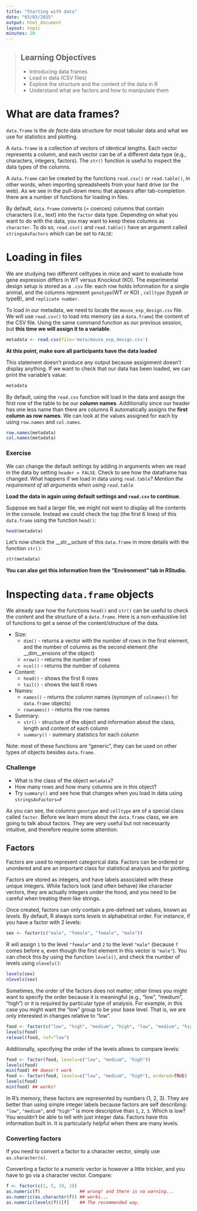 ```yaml
---
title: "Starting with data"
date: "03/03/2015"
output: html_document
layout: topic
minutes: 20
---
```



> ## Learning Objectives
>
> * Introducing data frames
> * Load in data (CSV files)
> * Explore the structure and the content of the data in R
> * Understand what are factors and how to manipulate them

# What are data frames?

`data.frame` is the _de facto_ data structure for most tabular data and what we
use for statistics and plotting.

A `data.frame` is a collection of vectors of identical lengths. Each vector
represents a column, and each vector can be of a different data type (e.g.,
characters, integers, factors). The `str()` function is useful to inspect the
data types of the columns.

A `data.frame` can be created by the functions `read.csv()` or `read.table()`, in
other words, when importing spreadsheets from your hard drive (or the web). As we see in the pull-down menu that appears after tab-completion there are a number of functions for loading in files.

By default, `data.frame` converts (= coerces) columns that contain characters
(i.e., text) into the `factor` data type. Depending on what you want to do with
the data, you may want to keep these columns as `character`. To do so,
`read.csv()` and `read.table()` have an argument called `stringsAsFactors` which
can be set to `FALSE`:


# Loading in files

We are studying two different celltypes in mice and want to evaluate how gene expression differs in WT versus Knockout (KO).  The experimental design setup is stored as a `.csv` file: each row holds information for a single animal, and the columns represent `genotype`(WT or KO) , 
`celltype` (typeA or typeB), and `replicate number`.

To load in our metadata, we need to locate the `mouse_exp_design.csv` file. We will use
`read.csv()` to load into memory (as a `data.frame`) the content of the CSV
file. Using the same command function as our previous session, but **this time we will assign it to a variable**.

```r

metadata <- read.csv(file='meta/mouse_exp_design.csv')
```

__At this point, make sure all participants have the data loaded__

This statement doesn't produce any output because assignment doesn't display
anything. If we want to check that our data has been loaded, we can print the
variable's value: 

```r
metadata
```

By default, using the `read.csv` function will load in the data and assign the first row of the table to be our **column names**. Additionally since our header has one less name than there are columns R automatically assigns the **first column as row names**. 
We can look at the values assigned for each by using `row.names` and `col.names`.

```r
row.names(metadata)
col.names(metadata)
```

### Exercise
We can change the default settings by adding in arguments when we read in the data by setting `header = FALSE`. Check to see how the dataframe has changed. What happens if we load in data using `read.table`? _Mention the requirement of all arguments when using `read.table`_

 **Load the data in again using default settings and `read.csv` to continue.**

Suppose we had a larger file, we might not want to display all the contents in the console. Instead we could check the top (the first 6 lines) of this `data.frame` using the
function `head()`:

```r
head(metadata)
```

Let's now check the __str__ucture of this `data.frame` in more details with the
function `str()`:

```r
str(metadata)
```

__You can also get this information from the "Environment" tab in RStudio.__

# Inspecting `data.frame` objects

We already saw how the functions `head()` and `str()` can be useful to check the
content and the structure of a `data.frame`. Here is a non-exhaustive list of
functions to get a sense of the content/structure of the data.

* Size:
    * `dim()` - returns a vector with the number of rows in the first element, and
    the number of columns as the second element (the __dim__ensions of the object)
    * `nrow()` - returns the number of rows
    * `ncol()` - returns the number of columns
* Content:
    * `head()` - shows the first 6 rows
    * `tail()` - shows the last 6 rows
* Names:
    * `names()` - returns the column names (synonym of `colnames()` for `data.frame`
	objects)
   * `rownames()` - returns the row names
* Summary:
   * `str()` - structure of the object and information about the class, length and
	content of  each column
   * `summary()` - summary statistics for each column

Note: most of these functions are "generic", they can be used on other types of
objects besides `data.frame`.

### Challenge

* What is the class of the object `metadata`?
* How many rows and how many columns are in this object?
* Try `summary()` and see how that changes when you load in data using `stringsAsFactors=F`

As you can see, the columns `genotype` and `celltype` are of a special class called
`factor`. Before we learn more about the `data.frame` class, we are going to
talk about factors. They are very useful but not necessarily intuitive, and
therefore require some attention.


## Factors

Factors are used to represent categorical data. Factors can be ordered or
unordered and are an important class for statistical analysis and for plotting.

Factors are stored as integers, and have labels associated with these unique
integers. While factors look (and often behave) like character vectors, they are
actually integers under the hood, and you need to be careful when treating them
like strings.

Once created, factors can only contain a pre-defined set values, known as
*levels*. By default, R always sorts *levels* in alphabetical order. For
instance, if you have a factor with 2 levels:

```r
sex <- factor(c("male", "female", "female", "male"))
```

R will assign `1` to the level `"female"` and `2` to the level `"male"` (because
`f` comes before `m`, even though the first element in this vector is
`"male"`). You can check this by using the function `levels()`, and check the
number of levels using `nlevels()`:

```r
levels(sex)
nlevels(sex)
```

Sometimes, the order of the factors does not matter, other times you might want
to specify the order because it is meaningful (e.g., "low", "medium", "high") or
it is required by particular type of analysis. For example, in this case you might want the "low" group to be your base
level. That is, we are only interested in changes relative to "low".

```r
food <- factor(c("low", "high", "medium", "high", "low", "medium", "high"))
levels(food)
relevel(food, ref="low")
```
 Additionally, specifying the order of the levels allows to compare levels:

```r
food <- factor(food, levels=c("low", "medium", "high"))
levels(food)
min(food) ## doesn't work
food <- factor(food, levels=c("low", "medium", "high"), ordered=TRUE)
levels(food)
min(food) ## works!
```

In R's memory, these factors are represented by numbers (1, 2, 3). They are
better than using simple integer labels because factors are self describing:
`"low"`, `"medium"`, and `"high"`" is more descriptive than `1`, `2`, `3`. Which
is low?  You wouldn't be able to tell with just integer data. Factors have this
information built in. It is particularly helpful when there are many levels.

### Converting factors

If you need to convert a factor to a character vector, simply use
`as.character(x)`.

Converting a factor to a numeric vector is however a little trickier, and you
have to go via a character vector. Compare:

```r
f <- factor(c(1, 5, 10, 2))
as.numeric(f)               ## wrong! and there is no warning...
as.numeric(as.character(f)) ## works...
as.numeric(levels(f))[f]    ## The recommended way.
```
